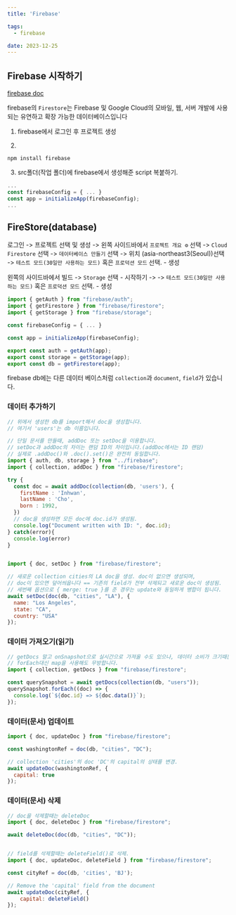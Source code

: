 ```yaml
---
title: 'Firebase'

tags:
  - firebase

date: 2023-12-25
---
```


## Firebase 시작하기

[firebase doc](https://firebase.google.com/docs/firestore?hl=ko 'fire doc')

firebase의 `Firestore`는 Firebase 및 Google Cloud의 모바일, 웹, 서버 개발에 사용되는 유연하고 확장 가능한 데이터베이스입니다

1. firebase에서 로그인 후 프로젝트 생성 

2. 
```
npm install firebase
```

3. src폴더(작업 폴더)에 firebase에서 생성해준 script 복붙하기.

```js:firebase.ts
...
const firebaseConfig = { ... }
const app = initializeApp(firebaseConfig);
...
```

## FireStore(database)

로그인 -> 프로젝트 선택 및 생성 -> 왼쪽 사이드바에서 `프로젝트 개요 ⚙` 선택 
-> `Cloud Firestore` 선택 -> `데이터베이스 만들기` 선택 -> 위치 (asia-northeast3(Seoul))선택 
-> `테스트 모드(30일만 사용하는 모드)` 혹은 `프로덕션 모드` 선택. - 생성

왼쪽의 사이드바에서 빌드 -> `Storage` 선택 - 시작하기 -> -> `테스트 모드(30일만 사용하는 모드)` 혹은 `프로덕션 모드` 선택. - 생성

```js:firebase.ts
import { getAuth } from "firebase/auth";
import { getFirestore } from "firebase/firestore";
import { getStorage } from "firebase/storage";

const firebaseConfig = { ... }

const app = initializeApp(firebaseConfig);

export const auth = getAuth(app);
export const storage = getStorage(app);
export const db = getFirestore(app);
```

firebase db에는 다른 데이터 베이스처럼 `collection`과 `document`, `field`가 있습니다.

### 데이터 추가하기

```js
// 위에서 생성한 db를 import해서 doc을 생성합니다.
// 여기서 'users'는 db 이름입니다.

// 단일 문서를 만들때, addDoc 또는 setDoc을 이용합니다.
// setDoc과 addDoc의 차이는 랜덤 ID의 차이입니다.(addDoc에서는 ID 랜덤)
// 실제로 .addDoc()와 .doc().set()은 완전히 동일합니다.
import { auth, db, storage } from "../firebase";
import { collection, addDoc } from "firebase/firestore"; 

try {
  const doc = await addDoc(collection(db, 'users'), {
    firstName : 'Inhwan',
    lastName : 'Cho',
    born : 1992,
  })
  // doc을 생성하면 모든 doc에 doc.id가 생성됨.
  console.log("Document written with ID: ", doc.id);
} catch(error){
  console.log(error)
}


import { doc, setDoc } from "firebase/firestore"; 

// 새로운 collection cities의 LA doc을 생성. doc이 없으면 생성되며, 
// doc이 있으면 덮어씌웁니다 == 기존의 field가 전부 삭제되고 새로운 doc이 생성됨.
// 세번째 옵션으로 { merge: true }를 준 경우는 update와 동일하게 병합이 됩니다.
await setDoc(doc(db, "cities", "LA"), {
  name: "Los Angeles",
  state: "CA",
  country: "USA"
});

```

### 데이터 가져오기(읽기)

```js
// getDocs 말고 onSnapshot으로 실시간으로 가져올 수도 있으나, 데이터 소비가 크기때문에 설계를 잘해야합니다.
// forEach대신 map을 사용해도 무방합니다.
import { collection, getDocs } from "firebase/firestore"; 

const querySnapshot = await getDocs(collection(db, "users"));
querySnapshot.forEach((doc) => {
  console.log(`${doc.id} => ${doc.data()}`);
});
```

### 데이터(문서) 업데이트

```js
import { doc, updateDoc } from "firebase/firestore";

const washingtonRef = doc(db, "cities", "DC");

// collection 'cities'의 doc 'DC'의 capital의 상태를 변경.
await updateDoc(washingtonRef, {
  capital: true
});
```

### 데이터(문서) 삭제

```js
// doc을 삭제할때는 deleteDoc
import { doc, deleteDoc } from "firebase/firestore";

await deleteDoc(doc(db, "cities", "DC"));


// field를 삭제할때는 deleteField()로 삭제.
import { doc, updateDoc, deleteField } from "firebase/firestore";

const cityRef = doc(db, 'cities', 'BJ');

// Remove the 'capital' field from the document
await updateDoc(cityRef, {
    capital: deleteField()
});
```
